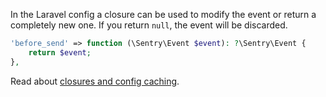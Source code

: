 In the Laravel config a closure can be used to modify the event or return a completely new one. If you return `null`, the event will be discarded.

```php {filename:config/sentry.php}
'before_send' => function (\Sentry\Event $event): ?\Sentry\Event {
    return $event;
},
```

<Note>

Read about [closures and config caching](/platforms/php/guides/laravel/configuration/laravel-options/#closures-and-config-caching).

</Note>
